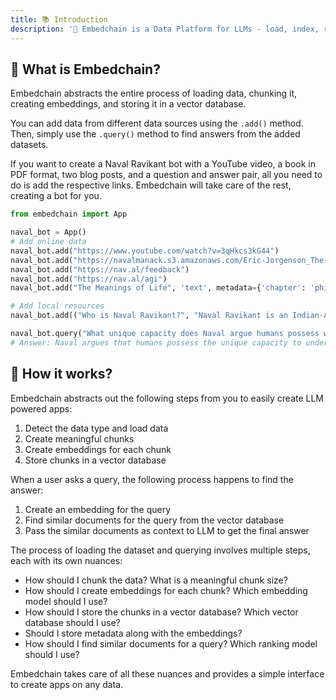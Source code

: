 ```yaml
---
title: 📚 Introduction
description: '📝 Embedchain is a Data Platform for LLMs - load, index, retrieve, and sync any unstructured data'
---
```


## 🤔 What is Embedchain?

Embedchain abstracts the entire process of loading data, chunking it, creating embeddings, and storing it in a vector database.

You can add data from different data sources using the `.add()` method. Then, simply use the `.query()` method to find answers from the added datasets.

If you want to create a Naval Ravikant bot with a YouTube video, a book in PDF format, two blog posts, and a question and answer pair, all you need to do is add the respective links. Embedchain will take care of the rest, creating a bot for you.

```python
from embedchain import App

naval_bot = App()
# Add online data
naval_bot.add("https://www.youtube.com/watch?v=3qHkcs3kG44")
naval_bot.add("https://navalmanack.s3.amazonaws.com/Eric-Jorgenson_The-Almanack-of-Naval-Ravikant_Final.pdf")
naval_bot.add("https://nav.al/feedback")
naval_bot.add("https://nav.al/agi")
naval_bot.add("The Meanings of Life", 'text', metadata={'chapter': 'philosphy'})

# Add local resources
naval_bot.add(("Who is Naval Ravikant?", "Naval Ravikant is an Indian-American entrepreneur and investor."))

naval_bot.query("What unique capacity does Naval argue humans possess when it comes to understanding explanations or concepts?")
# Answer: Naval argues that humans possess the unique capacity to understand explanations or concepts to the maximum extent possible in this physical reality.
```

## 🚀 How it works?

Embedchain abstracts out the following steps from you to easily create LLM powered apps:

1. Detect the data type and load data
2. Create meaningful chunks
3. Create embeddings for each chunk
4. Store chunks in a vector database

When a user asks a query, the following process happens to find the answer:

1. Create an embedding for the query
2. Find similar documents for the query from the vector database
3. Pass the similar documents as context to LLM to get the final answer

The process of loading the dataset and querying involves multiple steps, each with its own nuances:

- How should I chunk the data? What is a meaningful chunk size?
- How should I create embeddings for each chunk? Which embedding model should I use?
- How should I store the chunks in a vector database? Which vector database should I use?
- Should I store metadata along with the embeddings?
- How should I find similar documents for a query? Which ranking model should I use?

Embedchain takes care of all these nuances and provides a simple interface to create apps on any data.
